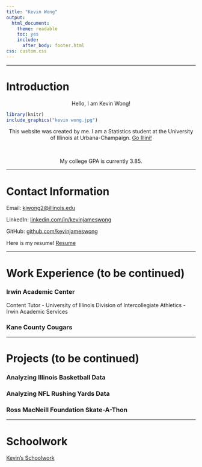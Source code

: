 ```yaml
---
title: "Kevin Wong"
output:
  html_document:
    theme: readable
    toc: yes
    include:
      after_body: footer.html
css: custom.css
---
```


***

# Introduction

<center>Hello, I am Kevin Wong!</center>

```r
library(knitr)
include_graphics("kevin wong.jpg")
```

<center>This website was created by me. I am a Statistics student at the University of Illinois at Urbana-Champaign. [Go Illini!](https://fightingillini.com){target="_blank"}</center>  

<br>

<center>My college GPA is currently $3.85$.</center>

***

# Contact Information

Email: <kjwong2@illinois.edu> 

LinkedIn: [linkedin.com/in/kevinjameswong](https://www.linkedin.com/in/kevinjameswong/){target="_blank"} 

GitHub: [github.com/kevinjameswong](https://github.com/kevinjameswong){target="_blank"}

Here is my resume! [Resume](Kevin Wong Resume)  

***

# Work Experience (to be continued)

### Irwin Academic Center
Content Tutor - University of Illinois Division of Intercollegiate Athletics - Irwin Academic Services

### Kane County Cougars

***

# Projects (to be continued)

### Analyzing Illinois Basketball Data
### Analyzing NFL Rushing Yards Data
### Ross MacNeill Foundation Skate-A-Thon

***

# Schoolwork

[Kevin's Schoolwork](schoolwork.html){target="_blank"}